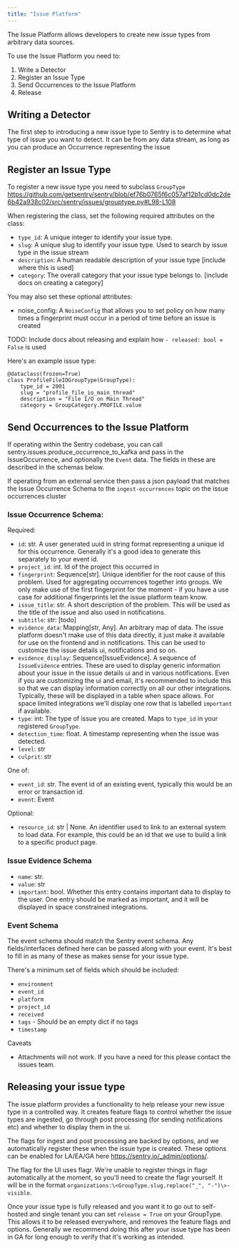 ```yaml
---
title: "Issue Platform"
---
```


The Issue Platform allows developers to create new issue types from arbitrary data sources.

To use the Issue Platform you need to:
1. <Link to="#writing-a-detector">Write a Detector</Link> 
2. <Link to="#register-an-issue-type">Register an Issue Type</Link> 
3. <Link to="#send-occurrences-to-the-issue-platform">Send Occurrences to the Issue Platform</Link> 
4. <Link to="#Releasing-your-issue-type">Release</Link>

## Writing a Detector
The first step to introducing a new issue type to Sentry is to determine what type of issue you want to detect. It can be from any data stream, as long as you can produce an <Link to="#issue-occurrence-schema">Occurrence</Link> representing the issue

## Register an Issue Type
To register a new issue type you need to subclass `GroupType` https://github.com/getsentry/sentry/blob/ef76b0765f6c057af12b1cd0dc2de6b42a938c02/src/sentry/issues/grouptype.py#L98-L108

When registering the class, set the following required attributes on the class:
- `type_id`: A unique integer to identify your issue type.
- `slug`: A unique slug to identify your issue type. Used to search by issue type in the issue stream
- `description`: A human readable description of your issue type [include where this is used]
- `category`: The overall category that your issue type belongs to. [include docs on creating a category]

You may also set these optional attributes:
- noise_config: A `NoiseConfig` that allows you to set policy on how many times a fingerprint must occur in a period of time before an issue is created
  
TODO: Include docs about releasing and explain how `- released: bool = False` is used

Here's an example issue type:
```
@dataclass(frozen=True)
class ProfileFileIOGroupType(GroupType):
    type_id = 2001
    slug = "profile_file_io_main_thread"
    description = "File I/O on Main Thread"
    category = GroupCategory.PROFILE.value
```



## Send Occurrences to the Issue Platform
If operating within the Sentry codebase, you can call <Link to="https://github.com/getsentry/sentry/blob/master/src/sentry/issues/producer.py#L28-L30">sentry.issues.produce_occurrence_to_kafka</Link> and pass in the <Link to="https://github.com/getsentry/sentry/blob/d262bbd9d8d3a2747d5251bee35c016c13ca050a/src/sentry/issues/issue_occurrence.py#L58">IssueOccurrence</Link>, and optionally the `Event` data. The fields in these are described in the schemas below.

If operating from an external service then pass a json payload that matches the <Link to="#issue-occurrence-schema">Issue Occurrence Schema</Link> to the `ingest-occurrences` topic on the <Link to="https://github.com/getsentry/getsentry/blob/97039335a29517a7e48149148cdd7a30a60971e7/getsentry/conf/settings/prod.py#L567-L571">issue occurrences cluster</Link>

### Issue Occurrence Schema:
Required:
- `id`: str. A user generated uuid in string format representing a unique id for this occurrence.
Generally it's a good idea to generate this separately to your event id.
- `project_id`: int. Id of the project this occurred in
- `fingerprint`: Sequence[str].  Unique identifier for the root cause of this problem.
Used for aggregating occurrences together into groups. We only make use of the first
fingerprint for the moment - if you have a use case for additional fingerprints let the
issue platform team know.
- `issue_title`: str. A short description of the problem. This will be used as the title
of the issue and also used in notifications.
- `subtitle`: str: [todo]
- `evidence_data`: Mapping[str, Any]. An arbitrary map of data. The issue platform doesn't
make use of this data directly, it just make it available for use on the frontend and in
notifications.  This can be used to customize the issue details ui, notifications and so on.
- `evidence_display`: Sequence[<Link to="issue-evidence-schema">IssueEvidence</Link>]. A sequence of `IssueEvidence` entries. These are used to display generic information about your issue in the issue details ui and in various notifications. Even if you are customizing the ui and email, it's recommended to include this so that we can display information correctly on all our other integrations. Typically, these will be displayed in a table when space allows. For space limited integrations we'll display one row that is labelled `important` if available.
- `type`: int: The type of issue you are created. Maps to `type_id` in your registered `GroupType`.
- `detection_time`: float. A timestamp representing when the issue was detected.
- `level`: str
- `culprit`: str

One of:
- `event_id`: str. The event id of an existing event, typically this would be an error or transaction id.
- `event`: <Link to="event-schema">Event</Link>

Optional:
- `resource_id`: str | None. An identifier used to link to an external system to load data.
For example, this could be an id that we use to build a link to a specific product page.

### Issue Evidence Schema
- `name`: str.
- `value`: str
- `important`: bool. Whether this entry contains important data to display to the user.
One entry should be marked as important, and it will be displayed in space constrained
integrations.

### Event Schema
The event schema should match the <Link to="/event-payloads/">Sentry event schema</Link>. Any fields/interfaces defined here can be passed along with your event. It's best to fill in as many of these as makes sense for your issue type.

There's a minimum set of fields which should be included:
- `environment`
- `event_id`
- `platform`
- `project_id`
- `received`
- `tags` - Should be an empty dict if no tags
- `timestamp`

Caveats
- Attachments will not work. If you have a need for this please contact the issues team.

## Releasing your issue type
The issue platform provides a functionality to help release your new issue type in
a controlled way. It creates feature flags to control whether the issue types are ingested,
go through post processing (for sending notifications etc) and whether to display them in the
ui.

The flags for ingest and post processing are backed by options, and we automatically register
these when the issue type is created. These options can be enabled for LA/EA/GA here
https://sentry.io/_admin/options/.

The flag for the UI uses flagr. We're unable to register things in flagr automatically
at the moment, so you'll need to create the flagr yourself. It will be in the format
`organizations:\<GroupType.slug.replace("_", "-")\>-visible`.

Once your issue type is fully released and you want it to go out to self-hosted and single tenant
you can set `release = True` on your GroupType. This allows it to be released everywhere, and
removes the feature flags and options. Generally we recommend doing this after your issue type
has been in GA for long enough to verify that it's working as intended.
